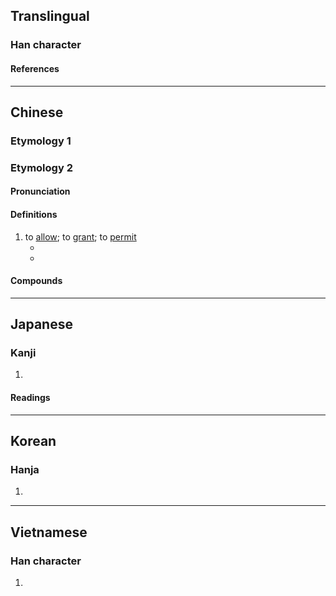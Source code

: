 {{also|準}}
{{character info}}
==Translingual==
{{stroke order|strokes=10}}

===Han character===
{{Han char|rn=15|rad=冫|as=08|sn=10|four=30114|canj=IMOG|ids=⿰冫隹}}

====References====
{{Han ref|kx=0132.370|dkj=01661|dj=0296.250|hdz=10299.040|uh=51C6}}

----

==Chinese==

===Etymology 1===
{{zh-see|準}}

===Etymology 2===
{{zh-forms}}

====Pronunciation====
{{zh-pron
|m=zhǔn
|ma=Zh-zhun.ogg
|c=zeon2
|mn=chún
|mn-t=zung2
|mc=y
|oc=y
|cat=v
}}

====Definitions====
{{zh-hanzi}}

# to [[allow]]; to [[grant]]; to [[permit]]
#* {{zh-x|只 准 攜帶 30 公斤 行李。|Only thirty kilos are '''allowed''' for personal luggage}}
#* {{zh-x|旅館 准 不 准 住 小 孩 和 養 小 動物？|Does the hotel '''allow''' children or pets?}}

====Compounds====
{{zh-der|准將|不准翻印|准此|准假|准定|准尉|准考證|作准|准予|准擬|准式|恩准|不准|呈准|保准|官准|定准|准伏|一准|允准|包准|准算|准許|准折|准信|准奏|批准|核准|拿不准|憑准|照准|獲准|特准|案准}}

----

==Japanese==

===Kanji===
{{ja-kanji|grade=c|rs=冫08}}

# {{rfdef|ja|sort=冫08}}

====Readings====
{{ja-readings
|goon=しゅん
|kanon=しゅん
|kanyoon=じゅん
|kun=なぞら-える
}}

----

==Korean==

===Hanja===
{{ko-hanja|준}}

# {{rfdef|ko|sort=冫08}}

----

==Vietnamese==

===Han character===
{{vi-readings|reading=[[chuẩn]], [[chốn]], [[chổn]], [[chõn]], [[chủn]], [[trốn]]|rs=冫08}}

# {{rfdef|vi|sort=冫08}}